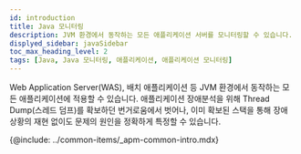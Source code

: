 ```yaml
---
id: introduction
title: Java 모니터링
description: JVM 환경에서 동작하는 모든 애플리케이션 서버를 모니터링할 수 있습니다.
displyed_sidebar: javaSidebar
toc_max_heading_level: 2
tags: [Java, Java 모니터링, 애플리케이션, 애플리케이션 모니터링]
---
```



Web Application Server(WAS), 배치 애플리케이션 등 JVM 환경에서 동작하는 모든 애플리케이션에 적용할 수 있습니다. 애플리케이션 장애분석을 위해 Thread Dump(스레드 덤프)를 확보하던 번거로움에서 벗어나, 이미 확보된 스택을 통해 장애 상황의 재현 없이도 문제의 원인을 정확하게 특정할 수 있습니다.

{@include: ../common-items/_apm-common-intro.mdx}  